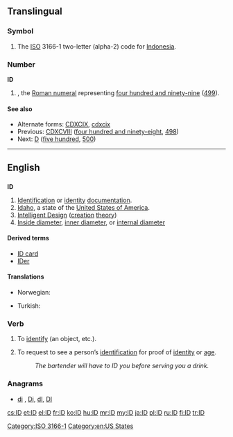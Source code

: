 {{also|Appendix:Variations of "id"}}
==Translingual==
===Symbol===
{{infl|mul|symbol}}
# The [[ISO]] 3166-1 two-letter (alpha-2) code for [[Indonesia]].

===Number===
'''ID'''

# {{misspelling of|CDXCIX|lang=mul}}, the [[Roman numeral]] representing [[four hundred and ninety-nine]] ([[499]]).

====See also====
* Alternate forms: [[CDXCIX]], [[cdxcix]]
* Previous: [[CDXCVIII]] ([[four hundred and ninety-eight]], [[498]])
* Next: [[D]] ([[five hundred]], [[500]])

[[Category:ISO 3166-1]]
----

==English==

==={{abbreviation}}===
'''ID'''

# [[identification|Identification]] or [[identity]] [[documentation]].
# [[Idaho]], a state of the [[United States of America]].
# [[intelligent design|Intelligent Design]] ([[creation]] [[theory]])
# [[Inside diameter]], [[inner diameter]], or [[internal diameter]]

====Derived terms====
* [[ID card]]
* [[IDer]]

====Translations====
{{trans-top|identification or identity documentation, such as in ID card}}
* Norwegian: {{t-|no|ID|m}}
{{trans-mid}}
* Turkish: {{t|tr|kimlik}}
{{trans-bottom}}

===Verb===
{{en-verb}}

# {{transitive}} To [[identify]] (an object, etc.).
# {{transitive}} To request to see a person’s [[identification]] for proof of [[identity]] or [[age]].
#: ''The bartender will have to ID you before serving you a drink.''

===Anagrams===
* [[di#English|di]] , [[Di#English|Di]], [[dI#English|dI]], [[DI#English|DI]]


[[Category:en:US States]]

[[cs:ID]]
[[et:ID]]
[[el:ID]]
[[fr:ID]]
[[ko:ID]]
[[hu:ID]]
[[mr:ID]]
[[my:ID]]
[[ja:ID]]
[[pl:ID]]
[[ru:ID]]
[[fi:ID]]
[[tr:ID]]